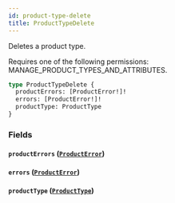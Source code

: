 ```yaml
---
id: product-type-delete
title: ProductTypeDelete
---
```


Deletes a product type.

Requires one of the following permissions: MANAGE_PRODUCT_TYPES_AND_ATTRIBUTES.

```graphql
type ProductTypeDelete {
  productErrors: [ProductError!]!
  errors: [ProductError!]!
  productType: ProductType
}
```

### Fields

#### `productErrors` ([`ProductError`](../../../developer/api-reference/objects/product-error))

#### `errors` ([`ProductError`](../../../developer/api-reference/objects/product-error))

#### `productType` ([`ProductType`](../../../developer/api-reference/objects/product-type))

